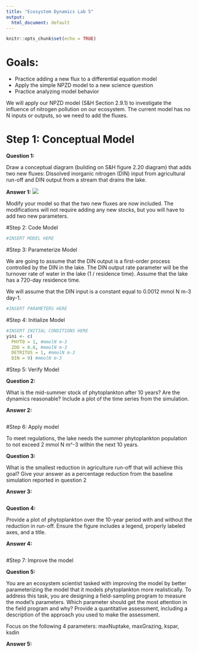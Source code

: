 ```yaml
---
title: "Ecosystem Dynamics Lab 5"
output:
  html_document: default
---
```


```r
knitr::opts_chunk$set(echo = TRUE)
```

# Goals:
-	Practice adding a new flux to a differential equation model
-	Apply the simple NPZD model to a new science question
-	Practice analyzing model behavior

We will apply our NPZD model (S&H Section 2.9.1) to investigate the influence of nitrogen pollution on our ecosystem. The current model has no N inputs or outputs, so we need to add the fluxes.  

# Step 1: Conceptual Model

**Question 1:**  

Draw a conceptual diagram (building on S&H figure 2.20 diagram) that adds two new fluxes:  Dissolved inorganic nitrogen (DIN) input from agricultural run-off and DIN output from a stream that drains the lake.

**Answer 1:**
![](INSERT PATH TO DIAGRAM)

Modify your model so that the two new fluxes are now included.  The modifications will not require adding any new stocks, but you will have to add two new parameters. 

#Step 2: Code Model

```r
#INSERT MODEL HERE

```

#Step 3: Parameterize Model

We are going to assume that the DIN output is a first-order process controlled by the DIN in the lake. The DIN output rate parameter will be the turnover rate of water in the lake (1 / residence time). Assume that the lake has a 720-day residence time.

We will assume that the DIN input is a constant equal to 0.0012 mmol N m-3 day-1.

```r
#INSERT PARAMETERS HERE
```

#Step 4: Initialize Model

```r
#INSERT INITIAL CONDITIONS HERE
yini <- c(
  PHYTO = 1, #mmolN m-3
  ZOO = 0.8, #mmolN m-3
  DETRITUS = 1, #mmolN m-3
  DIN = 9) #mmolN m-3
```


#Step 5: Verify Model

**Question 2:** 

What is the mid-summer stock of phytoplankton after 10 years? Are the dynamics reasonable? Include a plot of the time series from the simulation.  

**Answer 2:** 

```r

```

#Step 6: Apply model

To meet regulations, the lake needs the summer phytoplankton population to not exceed 2 mmol N m^-3 within the next 10 years.

**Question 3:** 

What is the smallest reduction in agriculture run-off that will achieve this goal? Give your answer as a percentage reduction from the baseline simulation reported in question 2

**Answer 3:**

```r


```

**Question 4:**

Provide a plot of phytoplankton over the 10-year period with and without the reduction in run-off.  Ensure the figure includes a legend, properly labeled axes, and a title.

**Answer 4:**

```r


```

#Step 7: Improve the model

**Question 5:**  

You are an ecosystem scientist tasked with improving the model by better parameterizing the model that it models phytoplankton more realistically.  To address this task, you are designing a field-sampling program to measure the model's parameters.  Which parameter should get the most attention in the field program and why?  Provide a quantitative assessment, including a description of the approach you used to make the assessment.

Focus on the following 4 parameters: maxNuptake, maxGrazing, kspar, ksdin   

**Answer 5:**

```r


```




